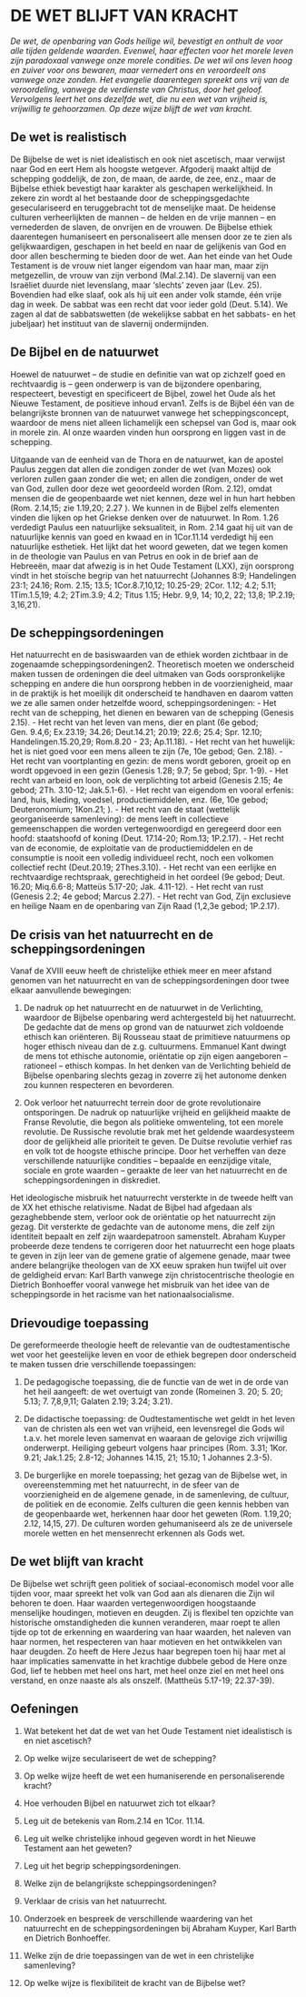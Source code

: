 # DE WET BLIJFT VAN KRACHT  
*De wet, de openbaring van Gods heilige wil, bevestigt en onthult de voor alle tijden geldende waarden. Evenwel, haar effecten voor het morele leven zijn paradoxaal vanwege onze morele condities. De wet wil ons leven hoog en zuiver voor ons bewaren, maar vernedert ons en veroordeelt ons vanwege onze zonden. Het evangelie daarentegen spreekt ons vrij van de veroordeling, vanwege de verdienste van Christus, door het geloof. Vervolgens leert het ons dezelfde wet, die nu een wet van vrijheid is, vrijwillig te gehoorzamen. Op deze wijze blijft de wet van kracht.*
	
## De wet is realistisch

De Bijbelse de wet is niet idealistisch en ook niet ascetisch, maar verwijst naar God en eert Hem als hoogste wetgever.  Afgoderij maakt altijd de schepping goddelijk, de zon, de maan, de aarde, de zee, enz., maar de Bijbelse ethiek bevestigt haar karakter als geschapen werkelijkheid. In zekere zin wordt al het bestaande door de scheppingsgedachte geseculariseerd en teruggebracht tot de menselijke maat. De heidense culturen verheerlijkten de mannen – de helden en de vrije mannen – en vernederden de slaven, de onvrijen en de vrouwen. De Bijbelse ethiek daarentegen humaniseert en personaliseert alle mensen door ze te zien als gelijkwaardigen, geschapen in het beeld en naar de gelijkenis van God en door allen bescherming te bieden door de wet. Aan het einde van het Oude Testament is de vrouw niet langer eigendom van haar man, maar zijn metgezellin, de vrouw van zijn verbond (Mal.2.14). De slavernij van een Israëliet duurde niet levenslang, maar ‘slechts’ zeven jaar (Lev. 25). Bovendien had elke slaaf, ook als hij uit een ander volk stamde, één vrije dag in week. De sabbat was een recht dat voor ieder gold (Deut. 5.14). We zagen al dat de sabbatswetten (de wekelijkse sabbat en het sabbats- en het jubeljaar) het instituut van de slavernij ondermijnden. 

## De Bijbel en de natuurwet

Hoewel de natuurwet – de studie en definitie van wat op zichzelf goed en rechtvaardig is – geen onderwerp is van de bijzondere openbaring, respecteert, bevestigt en specificeert de Bijbel, zowel het Oude als het Nieuwe Testament, de positieve inhoud ervan1. Zelfs is de Bijbel één van de belangrijkste bronnen van de natuurwet vanwege het scheppingsconcept, waardoor de mens niet alleen lichamelijk een schepsel van God is, maar ook in morele zin. Al onze waarden vinden hun oorsprong en liggen vast in de schepping. 

Uitgaande van de eenheid van de Thora en de natuurwet, kan de apostel Paulus zeggen dat allen die zondigen zonder de wet (van Mozes) ook verloren zullen gaan zonder die wet; en allen die zondigen, onder de wet van God, zullen door deze wet geoordeeld worden (Rom. 2.12), omdat mensen die de geopenbaarde wet niet kennen, deze wel in hun hart hebben (Rom. 2.14,15; zie 1.19,20; 2.27 ). We kunnen in de Bijbel zelfs elementen vinden die lijken op het Griekse denken over de natuurwet. In Rom. 1.26 verdedigt Paulus een natuurlijke seksualiteit, in Rom. 2.14 gaat hij uit van de natuurlijke kennis van goed en kwaad en in 1Cor.11.14 verdedigt hij een natuurlijke esthetiek. Het lijkt dat het woord geweten, dat we tegen komen in de theologie van Paulus en van  Petrus en ook in de brief aan de Hebreeën, maar dat afwezig is in het Oude Testament (LXX), zijn oorsprong vindt in het stoïsche begrip van het natuurrecht (Johannes 8:9; Handelingen 23:1; 24.16; Rom. 2.15; 13.5; 1Cor.8.7,10,12; 10.25-29; 2Cor. 1.12; 4.2; 5.11; 1Tim.1.5,19; 4.2; 2Tim.3.9; 4.2; Titus 1.15; Hebr. 9,9, 14; 10,2, 22; 13,8; 1P.2.19; 3,16,21).

## De scheppingsordeningen

Het natuurrecht en de basiswaarden van de ethiek worden zichtbaar in de zogenaamde scheppingsordeningen2. Theoretisch moeten we onderscheid maken tussen de ordeningen die deel uitmaken van Gods oorspronkelijke schepping en andere die hun oorsprong hebben in de voorzienigheid, maar in de praktijk is het moeilijk dit onderscheid te handhaven en daarom vatten we ze alle samen onder hetzelfde woord, scheppingsordeningen:
- Het  recht van de schepping, het dienen en bewaren van de schepping (Genesis 2.15).
- Het recht van het leven van mens, dier en plant (6e gebod; Gen. 9.4,6; Ex.23.19; 34.26; Deut.14.21; 20.19; 22.6; 25.4; Spr. 12.10; Handelingen.15.20,29; Rom.8.20 - 23; Ap.11.18).
 - Het recht van het huwelijk: het is niet goed voor een mens alleen te zijn (7e, 10e gebod; Gen. 2.18).
 - Het recht van voortplanting en gezin: de mens wordt geboren, groeit op en wordt opgevoed in een gezin (Genesis 1.28; 9.7; 5e gebod; Spr. 1-9).
- Het recht van arbeid en loon, ook de verplichting tot arbeid (Genesis 2.15; 4e gebod; 2Th. 3.10-12; Jak.5.1-6).
- Het recht van eigendom en vooral erfenis: land, huis, kleding, voedsel, productiemiddelen, enz. (6e, 10e gebod; Deuteronomium; 1Kon.21; ).
- Het recht van de staat (wettelijk georganiseerde samenleving): de mens leeft in collectieve gemeenschappen die worden vertegenwoordigd en geregeerd door een hoofd: staatshoofd of koning (Deut. 17.14-20; Rom.13; 1P.2.17). 
- Het recht van de economie, de exploitatie van de productiemiddelen en de consumptie is nooit een volledig individueel recht, noch een volkomen collectief recht (Deut.20.19; 2Thes.3.10).
- Het recht van een eerlijke en rechtvaardige rechtspraak, gerechtigheid in het oordeel (9e gebod; Deut. 16.20; Miq.6.6-8; Matteüs 5.17-20; Jak. 4.11-12). 
- Het recht van rust (Genesis 2.2; 4e gebod; Marcus 2.27).
- Het recht van God, Zijn exclusieve en heilige Naam en de openbaring van Zijn Raad (1,2,3e gebod; 1P.2.17).

## De crisis van het natuurrecht en de scheppingsordeningen

Vanaf de XVIII eeuw heeft de christelijke ethiek meer en meer afstand genomen van het natuurrecht en van de scheppingsordeningen door twee elkaar aanvullende bewegingen:

1. De nadruk op het natuurrecht en de natuurwet in de Verlichting, waardoor de Bijbelse openbaring werd achtergesteld bij het natuurrecht. De gedachte dat de mens op grond van de natuurwet zich voldoende ethisch kan oriënteren. Bij Rousseau staat de primitieve natuurmens op hoger ethisch niveau dan de z.g. cultuurmens. Emmanuel Kant dwingt de mens tot ethische autonomie, oriëntatie op zijn eigen aangeboren – rationeel – ethisch kompas. In het denken van de Verlichting behield de Bijbelse openbaring slechts gezag in zoverre zij het autonome denken zou kunnen respecteren en bevorderen. 

2. Ook verloor het natuurrecht terrein door de grote revolutionaire ontsporingen. De nadruk op natuurlijke vrijheid en gelijkheid maakte de Franse Revolutie, die begon als politieke omwenteling, tot een morele revolutie. De Russische revolutie brak met het geldende waardesysteem door de gelijkheid alle prioriteit te geven. De Duitse revolutie verhief ras en volk tot de hoogste ethische principe. Door het verheffen van deze verschillende natuurlijke condities – bepaalde en eenzijdige vitale, sociale en grote waarden – geraakte de leer van het natuurrecht en de scheppingsordeningen in diskrediet. 

Het ideologische misbruik het natuurrecht versterkte in de tweede helft van de XX  het ethische relativisme. Nadat de Bijbel had afgedaan als gezaghebbende stem, verloor ook de oriëntatie op het natuurrecht zijn gezag. Dit versterkte de gedachte van de autonome mens, die zelf zijn identiteit bepaalt en zelf zijn waardepatroon samenstelt. Abraham Kuyper probeerde deze tendens te corrigeren door het natuurrecht een hoge plaats te geven in zijn leer van de gemene gratie of algemene genade, maar twee andere belangrijke theologen van de XX eeuw spraken hun twijfel uit over de geldigheid ervan: Karl Barth vanwege zijn christocentrische theologie en Dietrich Bonhoeffer vooral vanwege het misbruik van het idee van de scheppingsorde in het racisme van het nationaalsocialisme. 

## Drievoudige toepassing

De gereformeerde theologie heeft de relevantie van de oudtestamentische wet voor het geestelijke leven en voor de ethiek begrepen door onderscheid te maken tussen drie verschillende toepassingen:  

1. De pedagogische toepassing, die de functie van de wet in de orde van het heil aangeeft: de wet overtuigt van zonde (Romeinen 3. 20; 5. 20; 5.13; 7. 7,8,9,11; Galaten 2.19; 3.24; 3.21).

2. De didactische toepassing: de Oudtestamentische wet geldt in het leven van de christen als een wet van vrijheid, een levensregel die Gods wil t.a.v. het morele leven samenvat en waaraan de gelovige zich vrijwillig onderwerpt. Heiliging gebeurt volgens haar principes (Rom. 3.31; 1Kor. 9.21; Jak.1.25; 2.8-12; Johannes 14.15, 21; 15.10; 1 Johannes 2.3-5).

3. De burgerlijke en morele toepassing; het gezag van de Bijbelse wet, in overeenstemming met het natuurrecht, in de sfeer van de voorzienigheid en de algemene genade, in de samenleving, de cultuur, de politiek en de economie. Zelfs culturen die geen kennis hebben van de geopenbaarde wet, herkennen haar door het geweten (Rom. 1.19,20; 2.12, 14,15, 27). De culturen worden gehumaniseerd als ze de universele morele wetten en het mensenrecht erkennen als Gods wet. 

## De wet blijft van kracht
	
De Bijbelse wet schrijft geen politiek of sociaal-economisch model voor alle tijden voor, maar spreekt het volk van God aan als dienaren die Zijn wil behoren te doen. Haar waarden vertegenwoordigen hoogstaande menselijke houdingen, motieven en deugden. Zij is flexibel ten opzichte van historische omstandigheden die kunnen veranderen, maar roept te allen tijde op tot de erkenning en waardering van haar waarden, het naleven van haar normen, het respecteren van haar motieven en het ontwikkelen van haar deugden. Zo heeft de Here Jezus haar begrepen toen hij haar met al haar implicaties samenvatte in het krachtige dubbele gebod de Here onze God, lief te hebben met heel ons hart, met heel onze ziel en met heel ons verstand, en onze naaste als als onszelf. (Mattheüs 5.17-19; 22.37-39).

## Oefeningen

1. Wat betekent het dat de wet van het Oude Testament niet idealistisch is en niet ascetisch?

2. Op welke wijze seculariseert de wet de schepping?

3. Op welke wijze heeft de wet een humaniserende en personaliserende kracht?

4. Hoe verhouden Bijbel en natuurwet zich tot elkaar?

5. Leg uit de betekenis van Rom.2.14 en 1Cor. 11.14.

6. Leg uit welke christelijke inhoud gegeven wordt in het Nieuwe Testament aan het geweten?

7. Leg uit het begrip scheppingsordeningen.

8. Welke zijn de belangrijkste scheppingsordeningen?

9. Verklaar de crisis van het natuurrecht.

10. Onderzoek en bespreek de verschillende waardering van het natuurrecht en de scheppingsordeningen bij Abraham Kuyper, Karl Barth en Dietrich Bonhoeffer.

11. Welke zijn de drie toepassingen van de wet in een christelijke samenleving?
    
12. Op welke wijze is flexibiliteit de kracht van de Bijbelse wet?